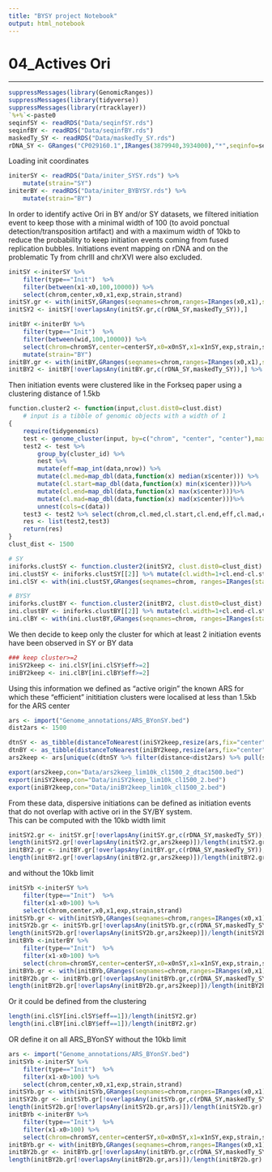 ```yaml
---
title: "BYSY project Notebook"
output: html_notebook
---  
```

# 04_Actives Ori  

***  

```r
suppressMessages(library(GenomicRanges))
suppressMessages(library(tidyverse))
suppressMessages(library(rtracklayer))
`%+%`<-paste0
seqinfSY <- readRDS("Data/seqinfSY.rds")
seqinfBY <- readRDS("Data/seqinfBY.rds")
maskedTy_SY <- readRDS("Data/maskedTy_SY.rds")
rDNA_SY <- GRanges("CP029160.1",IRanges(3879940,3934000),"*",seqinfo=seqinfSY)
```
Loading init coordinates

```r
initerSY <- readRDS("Data/initer_SYSY.rds") %>%
	mutate(strain="SY")
initerBY <- readRDS("Data/initer_BYBYSY.rds") %>%
	mutate(strain="BY")
```
In order to identify active Ori in BY and/or SY datasets, we filtered initiation event to keep those with a minimal width of 100 (to avoid ponctual detection/transposition artifact) and with a maximum width of 10kb to reduce the probability to keep initiation events coming from fused replication bubbles. Initiations event mapping on rDNA and on the problematic Ty from chrIII and chrXVI were also excluded.

```r
initSY <-initerSY %>% 
	filter(type=="Init")  %>%
	filter(between(x1-x0,100,10000)) %>%
	select(chrom,center,x0,x1,exp,strain,strand)
initSY.gr <- with(initSY,GRanges(seqnames=chrom,ranges=IRanges(x0,x1),strand="*",seqinfo=seqinfSY))
initSY2 <- initSY[!overlapsAny(initSY.gr,c(rDNA_SY,maskedTy_SY)),]

initBY <-initerBY %>% 
	filter(type=="Init")  %>%
	filter(between(wid,100,10000)) %>%
	select(chrom=chromSY,center=centerSY,x0=x0nSY,x1=x1nSY,exp,strain,strand) %>%
	mutate(strain="BY")
initBY.gr <- with(initBY,GRanges(seqnames=chrom,ranges=IRanges(x0,x1),strand="*",seqinfo=seqinfSY))
initBY2 <- initBY[!overlapsAny(initBY.gr,c(rDNA_SY,maskedTy_SY)),] %>% arrange(center)
```
Then initiation events were clustered like in the Forkseq paper using a clustering distance of 1.5kb

```r
function.cluster2 <- function(input,clust.dist0=clust.dist)
	# input is a tibble of genomic objects with a width of 1
{
	require(tidygenomics)
	test <- genome_cluster(input, by=c("chrom", "center", "center"),max_distance=clust.dist0)
	test2 <- test %>%
		group_by(cluster_id) %>%
		nest %>%
		mutate(eff=map_int(data,nrow)) %>%
		mutate(cl.med=map_dbl(data,function(x) median(x$center))) %>%
		mutate(cl.start=map_dbl(data,function(x) min(x$center)))%>%
		mutate(cl.end=map_dbl(data,function(x) max(x$center)))%>%
		mutate(cl.mad=map_dbl(data,function(x) mad(x$center)))%>%
		unnest(cols=c(data))
	test3 <- test2 %>% select(chrom,cl.med,cl.start,cl.end,eff,cl.mad,cluster_id) %>% group_by(cluster_id) %>% dplyr::slice(1)
	res <- list(test2,test3)
	return(res)
}
clust_dist <- 1500

# SY
iniforks.clustSY <- function.cluster2(initSY2, clust.dist0=clust_dist)
ini.clustSY <- iniforks.clustSY[[2]] %>% mutate(cl.width=1+cl.end-cl.start)
ini.clSY <- with(ini.clustSY,GRanges(seqnames=chrom, ranges=IRanges(start=cl.med, width=1),seqinfo=seqinfSY,eff=eff))

# BYSY
iniforks.clustBY <- function.cluster2(initBY2, clust.dist0=clust_dist)
ini.clustBY <- iniforks.clustBY[[2]] %>% mutate(cl.width=1+cl.end-cl.start)
ini.clBY <- with(ini.clustBY,GRanges(seqnames=chrom, ranges=IRanges(start=cl.med, width=1),seqinfo=seqinfSY,eff=eff))
```
We then decide to keep only the cluster for which at least 2 initiation events have been observed in SY or BY data
```r
### keep cluster>=2
iniSY2keep <- ini.clSY[ini.clSY$eff>=2]
iniBY2keep <- ini.clBY[ini.clBY$eff>=2]
```
Using this information we defined as "active origin" the known ARS for which these "efficient" inititiation clusters were localised at less than 1.5kb for the ARS center
```r
ars <- import("Genome_annotations/ARS_BYonSY.bed")
dist2ars <- 1500

dtnSY <- as_tibble(distanceToNearest(iniSY2keep,resize(ars,fix="center",width=1)))
dtnBY <- as_tibble(distanceToNearest(iniBY2keep,resize(ars,fix="center",width=1)))
ars2keep <- ars[unique(c(dtnSY %>% filter(distance<dist2ars) %>% pull(subjectHits),dtnBY %>% filter(distance<dist2ars) %>% pull(subjectHits)))] %>% sort

export(ars2keep,con="Data/ars2keep_lim10k_cl1500_2_dtac1500.bed")
export(iniSY2keep,con="Data/iniSY2keep_lim10k_cl1500_2.bed")
export(iniBY2keep,con="Data/iniBY2keep_lim10k_cl1500_2.bed")
```

From these data, dispersive initiations can be defined as initiation events that do not overlap with active ori in the SY/BY system.  
This can be computed with the 10kb width limit

```r
initSY2.gr <- initSY.gr[!overlapsAny(initSY.gr,c(rDNA_SY,maskedTy_SY)),]
length(initSY2.gr[!overlapsAny(initSY2.gr,ars2keep)])/length(initSY2.gr)
initBY2.gr <- initBY.gr[!overlapsAny(initBY.gr,c(rDNA_SY,maskedTy_SY)),]
length(initBY2.gr[!overlapsAny(initBY2.gr,ars2keep)])/length(initBY2.gr)
```
and without the 10kb limit

```r
initSYb <-initerSY %>% 
	filter(type=="Init")  %>%
	filter(x1-x0>100) %>%
	select(chrom,center,x0,x1,exp,strain,strand)
initSYb.gr <- with(initSYb,GRanges(seqnames=chrom,ranges=IRanges(x0,x1),strand="*",seqinfo=seqinfSY))
initSY2b.gr <- initSYb.gr[!overlapsAny(initSYb.gr,c(rDNA_SY,maskedTy_SY)),]
length(initSY2b.gr[!overlapsAny(initSY2b.gr,ars2keep)])/length(initSY2b.gr)
initBYb <-initerBY %>% 
	filter(type=="Init")  %>%
	filter(x1-x0>100) %>%
	select(chrom=chromSY,center=centerSY,x0=x0nSY,x1=x1nSY,exp,strain,strand)
initBYb.gr <- with(initBYb,GRanges(seqnames=chrom,ranges=IRanges(x0,x1),strand="*",seqinfo=seqinfSY))
initBY2b.gr <- initBYb.gr[!overlapsAny(initBYb.gr,c(rDNA_SY,maskedTy_SY)),]
length(initBY2b.gr[!overlapsAny(initBY2b.gr,ars2keep)])/length(initBY2b.gr)
```
Or it could be defined from the clustering
```r
length(ini.clSY[ini.clSY$eff==1])/length(initSY2.gr)
length(ini.clBY[ini.clBY$eff==1])/length(initBY2.gr)
```
OR define it on all ARS_BYonSY without the 10kb limit

```r
ars <- import("Genome_annotations/ARS_BYonSY.bed")
initSYb <-initerSY %>% 
	filter(type=="Init")  %>%
	filter(x1-x0>100) %>%
	select(chrom,center,x0,x1,exp,strain,strand)
initSYb.gr <- with(initSYb,GRanges(seqnames=chrom,ranges=IRanges(x0,x1),strand="*",seqinfo=seqinfSY))
initSY2b.gr <- initSYb.gr[!overlapsAny(initSYb.gr,c(rDNA_SY,maskedTy_SY)),]
length(initSY2b.gr[!overlapsAny(initSY2b.gr,ars)])/length(initSY2b.gr)
initBYb <-initerBY %>% 
	filter(type=="Init")  %>%
	filter(x1-x0>100) %>%
	select(chrom=chromSY,center=centerSY,x0=x0nSY,x1=x1nSY,exp,strain,strand)
initBYb.gr <- with(initBYb,GRanges(seqnames=chrom,ranges=IRanges(x0,x1),strand="*",seqinfo=seqinfSY))
initBY2b.gr <- initBYb.gr[!overlapsAny(initBYb.gr,c(rDNA_SY,maskedTy_SY)),]
length(initBY2b.gr[!overlapsAny(initBY2b.gr,ars)])/length(initBY2b.gr)
```

